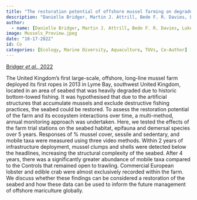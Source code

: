 ```yaml
---
title: "The restoration potential of offshore mussel farming on degraded seabed habitat"
description: "Danielle Bridger, Martin J. Attrill, Bede F. R. Davies, Luke A. Holmes, Amy Cartwright, Siân E. Rees, Llucia Mascorda Cabre & Emma V. Sheehan"
author:
  - name: [Danielle Bridger, Martin J. Attrill, Bede F. R. Davies, Luke A. Holmes, Amy Cartwright, Siân E. Rees, Llucia Mascorda Cabre & Emma V. Sheehan]
image: Mussels_Preview.jpeg
date: "10-17-2022"
id: Co
categories: [Ecology, Marine Diversity, Aquaculture, TUVs, Co-Author]
---
```


[Bridger *et al.,* 2022](https://onlinelibrary.wiley.com/doi/10.1002/aff2.77)

The United Kingdom's first large-scale, offshore, long-line mussel farm deployed its first ropes in 2013 in Lyme Bay, southwest United Kingdom, located in an area of seabed that was heavily degraded due to historic bottom-towed fishing. It was hypothesised that due to the artificial structures that accumulate mussels and exclude destructive fishing practices, the seabed could be restored. To assess the restoration potential of the farm and its ecosystem interactions over time, a multi-method, annual monitoring approach was undertaken. Here, we tested the effects of the farm trial stations on the seabed habitat, epifauna and demersal species over 5 years. Responses of % mussel cover, sessile and sedentary, and mobile taxa were measured using three video methods. Within 2 years of infrastructure deployment, mussel clumps and shells were detected below the headlines, increasing the structural complexity of the seabed. After 4 years, there was a significantly greater abundance of mobile taxa compared to the Controls that remained open to trawling. Commercial European lobster and edible crab were almost exclusively recorded within the farm. We discuss whether these findings can be considered a restoration of the seabed and how these data can be used to inform the future management of offshore mariculture globally.

